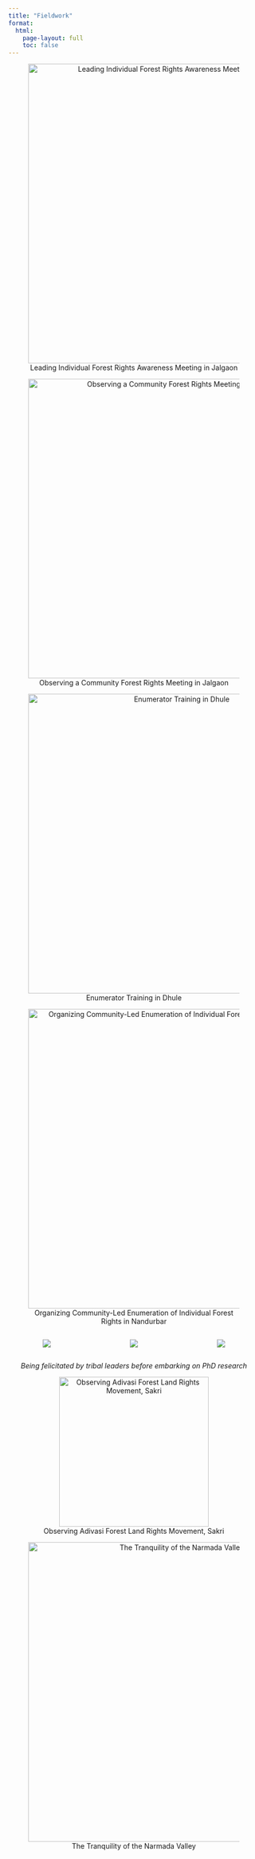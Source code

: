 ---
title: "Fieldwork"
format:
  html:
    page-layout: full
    toc: false
---
<div style="text-align: center;">

![Leading Individual Forest Rights Awareness Meeting in Jalgaon](ifr%20meeting.jpg){width="600"}

![Observing a Community Forest Rights Meeting in Jalgaon](cfr%20stakeholder%20meeting.JPG){width="600"}

![Enumerator Training in Dhule](survey%20dhule.jpg){width="600"}

![Organizing Community-Led Enumeration of Individual Forest Rights in Nandurbar](ifr%20survey%202.jpg){width="600"}

::: {.columns}
::: {.column width="33%"}
![](felicitation.jpg)
:::
::: {.column width="33%"}
![](felicitation%202.jpg)
:::
::: {.column width="33%"}
![](accept%20felicitation.JPG)
:::
:::

*Being felicitated by tribal leaders before embarking on PhD research*



![Observing Adivasi Forest Land Rights Movement, Sakri](protest.jpg){width="300"}

![The Tranquility of the Narmada Valley](river.jpg){width="600"}

</div>
